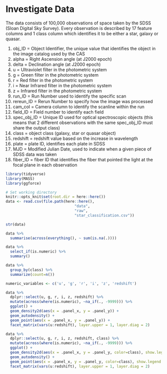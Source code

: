 # Investigate Data

The data consists of 100,000 observations of space taken by the SDSS (Sloan Digital Sky Survey). Every observation is described by 17 feature columns and 1 class column which identifies it to be either a star, galaxy or quasar.

1. obj_ID = Object Identifier, the unique value that identifies the object in the image catalog used by the CAS
2. alpha = Right Ascension angle (at J2000 epoch)
3. delta = Declination angle (at J2000 epoch)
4. u = Ultraviolet filter in the photometric system
5. g = Green filter in the photometric system
6. r = Red filter in the photometric system
7. i = Near Infrared filter in the photometric system
8. z = Infrared filter in the photometric system
9. run_ID = Run Number used to identify the specific scan
10. rereun_ID = Rerun Number to specify how the image was processed
11. cam_col = Camera column to identify the scanline within the run
12. field_ID = Field number to identify each field
13. spec_obj_ID = Unique ID used for optical spectroscopic objects (this means that 2 different observations with the same spec_obj_ID must share the output class)
14. class = object class (galaxy, star or quasar object)
15. redshift = redshift value based on the increase in wavelength
16. plate = plate ID, identifies each plate in SDSS
17. MJD = Modified Julian Date, used to indicate when a given piece of SDSS data was taken
18. fiber_ID = fiber ID that identifies the fiber that pointed the light at the focal plane in each observation

```r
library(tidyverse)
library(MASS)
library(ggforce)
```


```r
# Set working directory
knitr::opts_knit$set(root.dir = here::here())
data <- read.csv(file.path(here::here(), 
                               "data", 
                               "raw", 
                               "star_classification.csv"))
```


```r
str(data)
```

```r
data %>% 
  summarise(across(everything(), ~ sum(is.na(.))))
```


```r
data %>% 
  select_if(is.numeric) %>% 
  summary()
```

```r
data %>% 
  group_by(class) %>% 
  summarize(count=n())
```

```r
numeric_variables <- c('u', 'g', 'r', 'i', 'z', 'redshift')

data %>% 
  dplyr::select(u, g, r, i, z, redshift) %>% 
  mutate(across(where(is.numeric), ~na_if(., -9999))) %>% 
  ggplot() +
  geom_density2d(aes(x = .panel_x, y = .panel_y)) +
  geom_autodensity() +
  geom_point(aes(x = .panel_x, y = .panel_y)) +
  facet_matrix(vars(u:redshift), layer.upper = 1, layer.diag = 2)
```


```r
data %>% 
  dplyr::select(u, g, r, i, z, redshift, class) %>% 
  mutate(across(where(is.numeric), ~na_if(., -9999))) %>% 
  ggplot() +
  geom_density2d(aes(x = .panel_x, y = .panel_y, color=class), show.legend = TRUE) +
  geom_autodensity() +
  geom_point(aes(x = .panel_x, y = .panel_y, color=class), show.legend = TRUE) +
  facet_matrix(vars(u:redshift), layer.upper = 1, layer.diag = 2)
```

